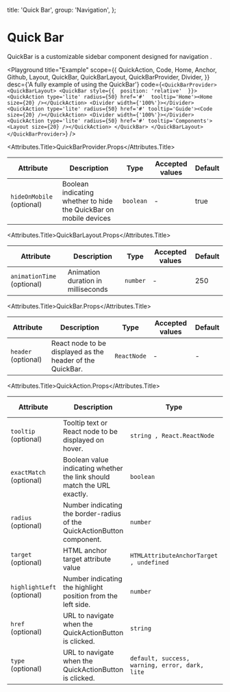 
  title: 'Quick Bar',
  group: 'Navigation',
};

# Quick Bar

QuickBar is a customizable sidebar component designed for navigation .

<Playground
  title="Example"
  scope={{
    QuickAction,
    Code,
    Home,
    Anchor,
    Github,
    Layout,
    QuickBar,
    QuickBarLayout,
    QuickBarProvider,
    Divider,
  }}
  desc={'A fully example of using the QuickBar'}
  code={`
<QuickBarProvider>
    <QuickBarLayout>
        <QuickBar style={{  position: 'relative'  }}>
            <QuickAction type='lite' radius={50} href='#'  tooltip='Home'><Home size={20} /></QuickAction>
            <Divider width={'100%'}></Divider>
            <QuickAction type='lite' radius={50} href='#' tooltip='Guide'><Code size={20} /></QuickAction>
            <Divider width={'100%'}></Divider>
            <QuickAction type='lite' radius={50} href='#' tooltip='Components'><Layout size={20} /></QuickAction>
        </QuickBar>
    </QuickBarLayout>
</QuickBarProvider>
  `}
/>

<Attributes edit="/pages/components/quick-bar.mdx">

<Attributes.Title>QuickBarProvider.Props</Attributes.Title>

| Attribute                 | Description                                                       | Type      | Accepted values | Default |
| ------------------------- | ----------------------------------------------------------------- | --------- | --------------- | ------- |
| `hideOnMobile` (optional) | Boolean indicating whether to hide the QuickBar on mobile devices | `boolean` | -               | true    |

<Attributes.Title>QuickBarLayout.Props</Attributes.Title>

| Attribute                  | Description                        | Type     | Accepted values | Default |
| -------------------------- | ---------------------------------- | -------- | --------------- | ------- |
| `animationTime` (optional) | Animation duration in milliseconds | `number` | -               | 250     |

<Attributes.Title>QuickBar.Props</Attributes.Title>

| Attribute           | Description                                               | Type        | Accepted values | Default |
| ------------------- | --------------------------------------------------------- | ----------- | --------------- | ------- |
| `header` (optional) | React node to be displayed as the header of the QuickBar. | `ReactNode` | -               | -       |

<Attributes.Title>QuickAction.Props</Attributes.Title>

| Attribute                  | Description                                                             | Type                                           | Accepted values | Default |
| -------------------------- | ----------------------------------------------------------------------- | ---------------------------------------------- | --------------- | ------- |
| `tooltip` (optional)       | Tooltip text or React node to be displayed on hover.                    | `string , React.ReactNode`                     | -               | -       |
| `exactMatch` (optional)    | Boolean value indicating whether the link should match the URL exactly. | `boolean`                                      | -               | true    |
| `radius` (optional)        | Number indicating the border-radius of the QuickActionButton component. | `number`                                       | -               | -       |
| `target` (optional)        | HTML anchor target attribute value                                      | `HTMLAttributeAnchorTarget , undefined`        | -               | \_self  |
| `highlightLeft` (optional) | Number indicating the highlight position from the left side.            | `number`                                       | -               | -10     |
| `href` (optional)          | URL to navigate when the QuickActionButton is clicked.                  | `string`                                       | -               | -       |
| `type` (optional)          | URL to navigate when the QuickActionButton is clicked.                  | `default, success, warning, error, dark, lite` | -               | default |

</Attributes>
